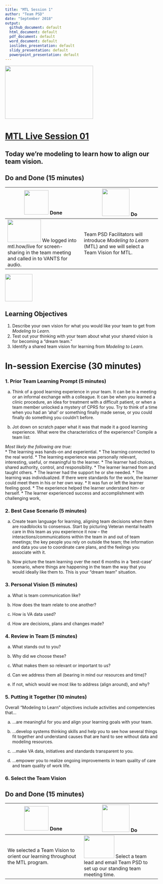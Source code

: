 ```yaml
---
title: "MTL Session 1"
author: "Team PSD"
date: "September 2018"
output: 
  github_document: default
  html_document: default
  pdf_document: default
  word_document: default
  ioslides_presentation: default
  slidy_presentation: default
  powerpoint_presentation: default
---
```


<img src = "https://github.com/lzim/teampsd/blob/master/resources/logos/mtl_live_sq_sm.png"
     height = "175" width = "290">  

# [MTL Live Session 01](https://github.com/lzim/teampsd/blob/master/mtl_facilitate_workgroup/mtl_live_guide/mtl_live_session01_see.Rmd "MTL Live Session 01")

## Today we're modeling to learn how to align our team vision.

## Do and Done (15 minutes)
<!-- Do/Done Tables -->
| <img src = "https://raw.githubusercontent.com/lzim/teampsd/hexagon_icons/np_hexagon-check-mark_309690_003F72.png" height = "80" width = "80"> **Done** | <img src = "https://raw.githubusercontent.com/lzim/teampsd/hexagon_icons/np_synchronize_778914_003F72.png" height = "90" width = "90"> **Do** |
| --- | --- | 
|[<img src = "https://raw.githubusercontent.com/lzim/teampsd/master/resources/logos/mtl_how_live_sm.png" height = "75" width = "110">](http://mtl.how/live) We logged into mtl.how/live for screen-sharing in the team meeting and called in to VANTS for audio. | Team PSD Facilitators will introduce _Modeling to Learn_ (MTL) and we will select a Team Vision for MTL. | 

<!-- Learning Objectives Icon --> 
<img src = "https://github.com/lzim/teampsd/blob/master/resources/icons/we_decided_learning_objectives.png" height = "90" width = "90" style ="display: inline-block"/> 

## Learning Objectives

1. Describe your own vision for what you would like your team to get from *Modeling to Learn.*
2. Test out your thinking with your team about what your shared vision is for becoming a "dream team."
3. Identify a shared team vision for learning from *Modeling to Learn.*

# In-session Exercise (30 minutes)

### 1. Prior Team Learning Prompt (5 minutes) 

a. Think of a good learning experience in your team. It can be in a meeting or an informal exchange with a colleague. It can be when you learned a clinic procedure, an idea for treatment with a difficult patient, or when a team member unlocked a mystery of CPRS for you. Try to think of a time when you had an ‘aha!’ or something finally made sense, or you could finally do something you couldn’t before.  

b. Jot down on scratch paper what it was that made it a good learning experience. What were the characteristics of the experience? Compile a team list:  

*Most likely the following are true:*   
* The learning was hands-on and experiential.
* The learning connected to the real world.
* The learning experience was personally relevant, interesting, useful, or meaningful to the learner.
* The learner had choices, shared authority, control, and responsibility.
* The learner learned from and taught others.
* The learner had the support he or she needed.
* The learning was individualized. If there were standards for the work, the learner could meet them in his or her own way.
* It was fun or left the learner feeling good.
* The experience helped the learner understand him- or herself.
* The learner experienced success and accomplishment with challenging work,

### 2. Best Case Scenario (5 minutes)

a. Create team language for learning, aligning team decisions when there are roadblocks to consensus. Start by picturing Veteran mental health care in this team as you experience it now – the interactions/communications within the team in and out of team meetings; the key people you rely on outside the team; the information and data you use to coordinate care plans, and the feelings you associate with it.  

b. Now picture the team learning over the next 6 months in a ‘best-case’ scenario, where things are happening in the team the way that you would ideally like them to. This is your “dream team” situation.  

### 3. Personal Vision (5 minutes)  

a. What is team communication like?

b. How does the team relate to one another?

c. How is VA data used?

d. How are decisions, plans and changes made?

### 4. Review in Team (5 minutes)  

a. What stands out to you?

b. Why did we choose these?

c. What makes them so relevant or important to us?

d. Can we address them all (bearing in mind our resources and time)?

e. If not, which would we most like to address (align around), and why?

### 5. Putting it Together (10 minutes)

Overall "Modeling to Learn" objectives include activities and competencies that…

a. …are meaningful for you and align your learning goals with your team.

b. …develop systems thinking skills and help you to see how several things fit together and understand causes that are hard to see without data and modeling resources.

c. …make VA data, initiatives and standards transparent to you. 

d. …empower you to realize ongoing improvements in team quality of care and team quality of work life.

### 6. Select the Team Vision

## Do and Done (15 minutes)
<!-- Do/Done Tables -->
| <img src = "https://raw.githubusercontent.com/lzim/teampsd/hexagon_icons/np_hexagon-check-mark_309690_003F72.png" height = "80" width = "80"> **Done** | <img src = "https://raw.githubusercontent.com/lzim/teampsd/hexagon_icons/np_synchronize_778914_003F72.png" height = "90" width = "90"> **Do** |
| --- | --- | 
| We selected a Team Vision to orient our learning throughout the MTL program.  | [<img src = "https://raw.githubusercontent.com/lzim/teampsd/teampsd_style/teampsd_logo/va_team_psd_logo_sq_sm.png" height = "75" width = "100">](mailto:lindsey.zimmerman@va.gov;stacey.park2@va.gov) Select a team lead and email Team PSD to set up our standing team meeting time. |



